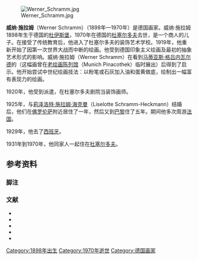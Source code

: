 [[File:Werner_Schramm.jpg|thumb]]

'''威纳·施拉姆'''（Werner Schramm）（1898年—1970年）是德国画家。威纳·施拉姆{{sfn|WERNER SCHRAMM}}1898年生于德国的[[杜伊斯堡|杜伊斯堡]]，1970年在德国的[[杜塞尔多夫|杜塞尔多夫]]去世，是一个商人的儿子。在接受了传统教育后，他进入了杜塞尔多夫的装饰艺术学校。1919年，他重新开始了因第一次世界大战而中断的绘画。他受到德国印象主义绘画及最初的抽象艺术形式的影响。威纳·施拉姆（Werner Schramm）在看到[[马蒂亚斯·格吕内瓦尔德|马蒂亚斯·格吕内瓦尔德]]的{{le|伊森海姆祭坛画|Isenheim Altarpiece}}（这幅画曾在[[老绘画陈列馆|老绘画陈列馆]]（Munich Pinacothek）临时展出）后得到了启示。他开始尝试中世纪绘画技法：以粉笔或石灰加入油和蛋黄做底，绘制出一幅富有表现力的绘画。

1920年，他受到派遣，在杜塞尔多夫剧院当装饰画师。

1925年，与[[莉泽洛特·施拉姆·海克曼|莉泽洛特·施拉姆·海克曼]]（Liselotte Schramm-Heckmann）结婚后，他们在[[佛罗伦萨|佛罗伦萨]]附近居住了一年，然后又到[[巴黎|巴黎]]住了五年。期间他多次周游[[法国|法国]]。

1929年，他去了[[西班牙|西班牙]]。

1931年到1970年，他同家人一起住在[[杜塞尔多夫|杜塞尔多夫]]。

== 参考资料 ==

=== 脚注 ===
{{reflist|25em}}
=== 文献 ===
* {{cite book | editor-last =Werner Schramm, Liselotte Schramm-Heckmann, Otto Brües | year = 1965 | title =Werner Schramm und Liselotte Schramm-HeckmannRatingen . Ratingen |ASIN = B0000BNIBW | ref = {{sfnRef|Ferguson}}}}
* {{cite book | editor-last =Werner Schramm, Liselotte Schramm-Heckmann, Otto Brües | year = 1976 | title =Werner Schramm und Liselotte Schramm-Heckmann (再版) . Ratingen| ref = {{sfnRef|Ferguson}}}}
* {{cite book | editor-last = Liselotte Schramm-Heckmann | year = 1991 | title = Werner Schramm, Liselotte Heckmann — Bühnenbilder und Figurinen 1920-1925| ISBN = 978-3-929945-04-1 | ref = {{sfnRef|Ferguson}}}}
* {{cite book | editor-last =Liselotte Schramm-Heckmann | title =Jugenderinnerungen'' in Bernd Braumüller: ''Draeger — Valette, Zwei Berliner Familien und Ihre Nachkommen. Rotenburg 2000| ref = {{sfnRef|Ferguson}}}}
* {{cite web | title = WERNER SCHRAMM | publisher = World Heritage Encyclopedia | accessdate = 2015-03-02 | ref = {{sfnRef|WERNER SCHRAMM}} | url = http://ebook.worldlibrary.net/articles/Werner_Schramml | archive-url = https://web.archive.org/web/20150402101931/http://ebook.worldlibrary.net/articles/Werner_Schramml | archive-date = 2015-04-02 | dead-url = yes }}

{{DEFAULTSORT:Schramm, Werner}}
[[Category:1898年出生|Category:1898年出生]]
[[Category:1970年逝世|Category:1970年逝世]]
[[Category:德国画家|Category:德国画家]]